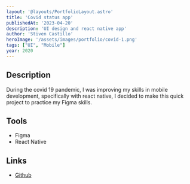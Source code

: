 ```yaml
---
layout: '@layouts/PortfolioLayout.astro'
title: 'Covid status app'
publishedAt: '2023-04-20'
description: 'UI design and react native app'
author: 'Stiven Castillo'
heroImage: '/assets/images/portfolio/covid-1.png'
tags: ["UI", "Mobile"]
year: 2020
---
```



## Description

During the covid 19 pandemic, I was improving my skills in mobile development, specifically with react native, I decided to make this quick project to practice my Figma skills.

<ModalImage client:load small="/assets/images/portfolio/covid-2.png" large="/assets/images/portfolio/covid-2.png" alt="Light Screen" />

## Tools

- Figma
- React Native

## Links

- <a href="https://github.com/stivncastillo/Covid19Stats" target="_blank">Github</a>
